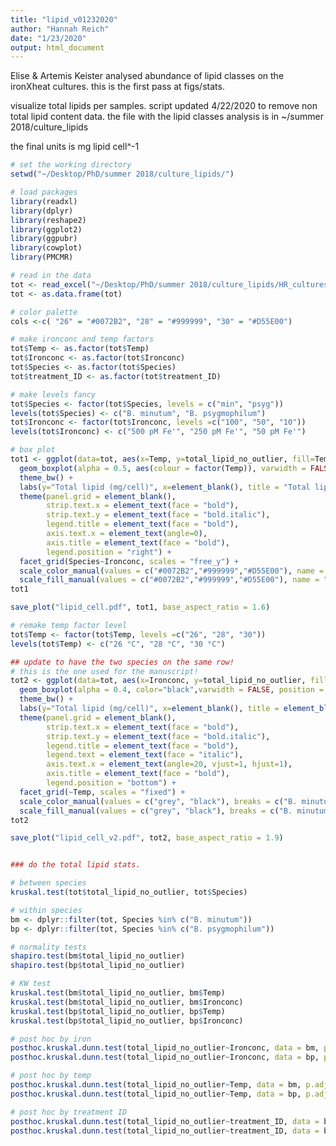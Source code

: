 ```yaml
---
title: "lipid_v01232020"
author: "Hannah Reich"
date: "1/23/2020"
output: html_document
---
```


Elise & Artemis Keister analysed abundance of lipid classes on the ironXheat cultures. this is the first pass at figs/stats.

visualize total lipids per samples. script updated 4/22/2020 to remove non total lipid content data. the file with the lipid classes analysis is in ~/summer 2018/culture_lipids

the final units is mg lipid cell^-1
```r
# set the working directory
setwd("~/Desktop/PhD/summer 2018/culture_lipids/")

# load packages
library(readxl)
library(dplyr)
library(reshape2)
library(ggplot2)
library(ggpubr)
library(cowplot)
library(PMCMR)

# read in the data
tot <- read_excel("~/Desktop/PhD/summer 2018/culture_lipids/HR_cultures_lipid quant.xlsx", sheet = "for_R_total")
tot <- as.data.frame(tot)

# color palette
cols <-c( "26" = "#0072B2", "28" = "#999999", "30" = "#D55E00")

# make ironconc and temp factors
tot$Temp <- as.factor(tot$Temp)
tot$Ironconc <- as.factor(tot$Ironconc)
tot$Species <- as.factor(tot$Species)
tot$treatment_ID <- as.factor(tot$treatment_ID)

# make levels fancy
tot$Species <- factor(tot$Species, levels = c("min", "psyg"))
levels(tot$Species) <- c("B. minutum", "B. psygmophilum")
tot$Ironconc <- factor(tot$Ironconc, levels =c("100", "50", "10"))
levels(tot$Ironconc) <- c("500 pM Fe'", "250 pM Fe'", "50 pM Fe'")

# box plot
tot1 <- ggplot(data=tot, aes(x=Temp, y=total_lipid_no_outlier, fill=Temp, color=Temp)) +
  geom_boxplot(alpha = 0.5, aes(colour = factor(Temp)), varwidth = FALSE, position = position_dodge(1, preserve = "single")) +
  theme_bw() +
  labs(y="Total lipid (mg/cell)", x=element_blank(), title = "Total lipid/cell") +
  theme(panel.grid = element_blank(),
        strip.text.x = element_text(face = "bold"),
        strip.text.y = element_text(face = "bold.italic"),
        legend.title = element_text(face = "bold"),
        axis.text.x = element_text(angle=0),
        axis.title = element_text(face = "bold"),
        legend.position = "right") +
  facet_grid(Species~Ironconc, scales = "free_y") +
  scale_color_manual(values = c("#0072B2","#999999","#D55E00"), name = "Temperature", breaks = c("26", "28", "30"), labels=c("26°C", "28°C", "30°C")) +
  scale_fill_manual(values = c("#0072B2","#999999","#D55E00"), name = "Temperature", breaks = c("26", "28", "30"), labels=c("26°C", "28°C", "30°C"))
tot1

save_plot("lipid_cell.pdf", tot1, base_aspect_ratio = 1.6)

# remake temp factor level
tot$Temp <- factor(tot$Temp, levels =c("26", "28", "30"))
levels(tot$Temp) <- c("26 °C", "28 °C", "30 °C")

## update to have the two species on the same row!
# this is the one used for the manuscript!
tot2 <- ggplot(data=tot, aes(x=Ironconc, y=total_lipid_no_outlier, fill=Species, color="black")) +
  geom_boxplot(alpha = 0.4, color="black",varwidth = FALSE, position = position_dodge(1, preserve = "single")) +
  theme_bw() +
  labs(y="Total lipid (mg/cell)", x=element_blank(), title = element_blank()) +
  theme(panel.grid = element_blank(),
        strip.text.x = element_text(face = "bold"),
        strip.text.y = element_text(face = "bold.italic"),
        legend.title = element_text(face = "bold"),
        legend.text = element_text(face = "italic"),
        axis.text.x = element_text(angle=20, vjust=1, hjust=1),
        axis.title = element_text(face = "bold"),
        legend.position = "bottom") +
  facet_grid(~Temp, scales = "fixed") +
  scale_color_manual(values = c("grey", "black"), breaks = c("B. minutum", "B. psygmophilum"), name = "Species") +
  scale_fill_manual(values = c("grey", "black"), breaks = c("B. minutum", "B. psygmophilum"), name = "Species")
tot2

save_plot("lipid_cell_v2.pdf", tot2, base_aspect_ratio = 1.9)


### do the total lipid stats.

# between species
kruskal.test(tot$total_lipid_no_outlier, tot$Species)

# within species
bm <- dplyr::filter(tot, Species %in% c("B. minutum"))
bp <- dplyr::filter(tot, Species %in% c("B. psygmophilum"))

# normality tests
shapiro.test(bm$total_lipid_no_outlier)
shapiro.test(bp$total_lipid_no_outlier)

# KW test
kruskal.test(bm$total_lipid_no_outlier, bm$Temp)
kruskal.test(bm$total_lipid_no_outlier, bm$Ironconc)
kruskal.test(bp$total_lipid_no_outlier, bp$Temp)
kruskal.test(bp$total_lipid_no_outlier, bp$Ironconc)

# post hoc by iron
posthoc.kruskal.dunn.test(total_lipid_no_outlier~Ironconc, data = bm, p.adjust.methods = "fdr")
posthoc.kruskal.dunn.test(total_lipid_no_outlier~Ironconc, data = bp, p.adjust.methods = "fdr")

# post hoc by temp
posthoc.kruskal.dunn.test(total_lipid_no_outlier~Temp, data = bm, p.adjust.methods = "fdr")
posthoc.kruskal.dunn.test(total_lipid_no_outlier~Temp, data = bp, p.adjust.methods = "fdr")

# post hoc by treatment ID
posthoc.kruskal.dunn.test(total_lipid_no_outlier~treatment_ID, data = bm, p.adjust.methods = "fdr")
posthoc.kruskal.dunn.test(total_lipid_no_outlier~treatment_ID, data = bp, p.adjust.methods = "fdr")

```


